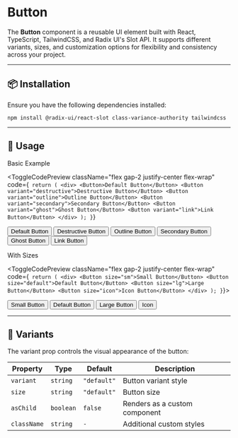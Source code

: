 
# Button

The **Button** component is a reusable UI element built with React, TypeScript, TailwindCSS, and Radix UI's Slot API. It supports different variants, sizes, and customization options for flexibility and consistency across your project.

---

## 📦 Installation

Ensure you have the following dependencies installed:

```
npm install @radix-ui/react-slot class-variance-authority tailwindcss
```

---

## 🚀 Usage

Basic Example

<ToggleCodePreview
  className="flex gap-2 justify-center flex-wrap"
  code={`
return (
    <div>
      <Button>Default Button</Button>
      <Button variant="destructive">Destructive Button</Button>
      <Button variant="outline">Outline Button</Button>
      <Button variant="secondary">Secondary Button</Button>
      <Button variant="ghost">Ghost Button</Button>
      <Button variant="link">Link Button</Button>
    </div>
  );
}`}
>
  <Button>Default Button</Button>
  <Button variant="destructive">Destructive Button</Button>
  <Button variant="outline">Outline Button</Button>
  <Button variant="secondary">Secondary Button</Button>
  <Button variant="ghost">Ghost Button</Button>
  <Button variant="link">Link Button</Button>
</ToggleCodePreview>

With Sizes

<ToggleCodePreview 
className="flex gap-2 justify-center flex-wrap"
code={`
return (
    <div>
      <Button size="sm">Small Button</Button>
<Button size="default">Default Button</Button>
<Button size="lg">Large Button</Button>
<Button size="icon">Icon Button</Button>
    </div>
  );
}`}>

<Button size="sm">Small Button</Button>
<Button size="default">Default Button</Button>
<Button size="lg">Large Button</Button>
<Button size="icon">Icon</Button>
</ToggleCodePreview>

---

##  🎨 Variants

The variant prop controls the visual appearance of the button:

| **Property** | **Type**    | **Default** | **Description**              |
|--------------|-------------|-------------|------------------------------|
| `variant`    | `string`    | `"default"` | Button variant style         |
| `size`       | `string`    | `"default"` | Button size                  |
| `asChild`    | `boolean`   | `false`     | Renders as a custom component|
| `className`  | `string`    | `-`         | Additional custom styles     |
